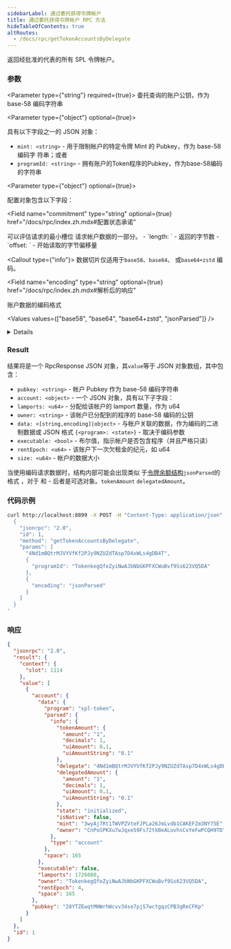 ```yaml
---
sidebarLabel: 通过委托获得令牌帐户
title: 通过委托获得令牌帐户 RPC 方法
hideTableOfContents: true
altRoutes:
  - /docs/rpc/getTokenAccountsByDelegate
---
```


返回经批准的代表的所有 SPL 令牌帐户。

<DocSideBySide>

<DocLeftSide>

### 参数

<Parameter type={"string"} required={true}>
  委托查询的账户公钥，作为 base-58 编码字符串
</Parameter>

<Parameter type={"object"} optional={true}>

具有以下字段之一的 JSON 对象：

- `mint: <string>` - 用于限制帐户的特定令牌 Mint 的 Pubkey，作为 base-58 编码字
  符串；或者
- `programId: <string>` - 拥有账户的Token程序的Pubkey，作为base-58编码的字符串

</Parameter>

<Parameter type={"object"} optional={true}>

配置对象包含以下字段：

<Field
  name="commitment"
  type="string"
  optional={true}
  href="/docs/rpc/index.zh.mdx#配置状态承诺"
></Field>

<Field name="minContextSlot" type="number" optional={true}>
  可以评估请求的最小槽位
</Field>

<Field name="dataSlice" type="object" optional={true}>
  请求帐户数据的一部分。
- `length: <usize>` - 返回的字节数
- `offset: <usize>` - 开始读取的字节偏移量

<Callout type={"info"}>
  数据切片仅适用于`base58`、`base64`、 或`base64+zstd` 编码。
</Callout>

</Field>

<Field 
  name="encoding"
  type="string"
  optional={true}
  href="/docs/rpc/index.zh.mdx#解析后的响应"
>

账户数据的编码格式

<Values values={["base58", "base64", "base64+zstd", "jsonParsed"]} />

<details>

- `base58` 速度很慢并且帐户数据仅限于 129 字节以下。
- `base64` 将返回任意大小的帐户数据的 Base64 编码数据。
- `base64+zstd` [使用Zstandard](https://facebook.github.io/zstd/)压缩帐户数据 并
  对结果进行 base64 编码。
- `jsonParsed` 编码尝试使用特定于程序的状态解析器来返回更多人类可读且明确的帐户
  状态数据。
- 如果 `jsonParsed` 请求但无法找到解析器，则该字段将回退到`base64`编码，当data字
  段为 type 时可检测到`<string>`。

</details>

</Field>

</Parameter>

### Result

结果将是一个 RpcResponse JSON 对象，其`value`等于 JSON 对象数组，其中包含：

- `pubkey: <string>` - 帐户 Pubkey 作为 base-58 编码字符串
- `account: <object>` - 一个 JSON 对象，具有以下子字段：
- `lamports: <u64>` - 分配给该帐户的 lamport 数量，作为 u64
- `owner: <string>` - 该帐户已分配到的程序的 base-58 编码的公钥
- `data: <[string,encoding]|object>` - 与帐户关联的数据，作为编码的二进制数据或
  JSON 格式 `{<program>: <state>}` - 取决于编码参数
- `executable: <bool>` - 布尔值，指示帐户是否包含程序（并且严格只读）
- `rentEpoch: <u64>` - 该账户下一次欠租金的纪元，如 u64
- `size: <u64>` - 帐户的数据大小

当使用编码请求数据时，结构内部可能会出现类似
于[令牌余额结构](/docs/rpc/json-structures.zh#代币余额)`jsonParsed`的格式 ，对于
和 - 后者是可选对象。`tokenAmount` `delegatedAmount`。

</DocLeftSide>

<DocRightSide>

### 代码示例

```bash
curl http://localhost:8899 -X POST -H "Content-Type: application/json" -d '
  {
    "jsonrpc": "2.0",
    "id": 1,
    "method": "getTokenAccountsByDelegate",
    "params": [
      "4Nd1mBQtrMJVYVfKf2PJy9NZUZdTAsp7D4xWLs4gDB4T",
      {
        "programId": "TokenkegQfeZyiNwAJbNbGKPFXCWuBvf9Ss623VQ5DA"
      },
      {
        "encoding": "jsonParsed"
      }
    ]
  }
'
```

### 响应

```json
{
  "jsonrpc": "2.0",
  "result": {
    "context": {
      "slot": 1114
    },
    "value": [
      {
        "account": {
          "data": {
            "program": "spl-token",
            "parsed": {
              "info": {
                "tokenAmount": {
                  "amount": "1",
                  "decimals": 1,
                  "uiAmount": 0.1,
                  "uiAmountString": "0.1"
                },
                "delegate": "4Nd1mBQtrMJVYVfKf2PJy9NZUZdTAsp7D4xWLs4gDB4T",
                "delegatedAmount": {
                  "amount": "1",
                  "decimals": 1,
                  "uiAmount": 0.1,
                  "uiAmountString": "0.1"
                },
                "state": "initialized",
                "isNative": false,
                "mint": "3wyAj7Rt1TWVPZVteFJPLa26JmLvdb1CAKEFZm3NY75E",
                "owner": "CnPoSPKXu7wJqxe59Fs72tkBeALovhsCxYeFwPCQH9TD"
              },
              "type": "account"
            },
            "space": 165
          },
          "executable": false,
          "lamports": 1726080,
          "owner": "TokenkegQfeZyiNwAJbNbGKPFXCWuBvf9Ss623VQ5DA",
          "rentEpoch": 4,
          "space": 165
        },
        "pubkey": "28YTZEwqtMHWrhWcvv34se7pjS7wctgqzCPB3gReCFKp"
      }
    ]
  },
  "id": 1
}
```

</DocRightSide>
</DocSideBySide>
